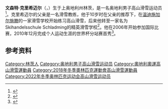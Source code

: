 {{bots|deny=InternetArchiveBot}}
{{NoteTA|G1=Sports}}
{{Infobox alpine ski racer
|name           = 文森特·克里希迈尔
|image          = Vincent Kriechmayr.jpg
|image_size     = 230
|caption        = 摄于[[2018年冬季奥林匹克运动会|2018年平昌冬奥]]
|disciplines    = [[超级大回转|超大曲道]]、[[滑降|滑降]]、全能
|club           = 
|birth_date     = {{birth date and age|1991|10|1|df=y}}
|birth_place    = {{AUT}}[[上奧地利州|上奧地利州]][[林茨|林茨]]
|height         = {{convert|1.85|m|ftin|abbr=on}}
|wcdebut        = 2010年12月
|olympicteams   = 2–（[[2018年冬季奥林匹克运动会高山滑雪比赛|2018]]、[[2022年冬季奥林匹克运动会高山滑雪比赛|2022]]）
|olympicmedals  = 0
|olympicgolds   =
|worldsteams    = 3–（[[2017年世界高山滑雪锦标赛|2017]]、[[2019年世界高山滑雪锦标赛|2019]]、[[2021年世界高山滑雪锦标赛|2021]]）
|worldsmedals   = 4
|worldsgolds    = 2
|show-medals    = yes
|medaltemplates =
{{MedalSport|男子[[高山滑雪|高山滑雪]]}}
{{MedalCountry|{{AUT}}}}
{{MedalCompetition|[[世界高山滑雪锦标赛|世界高山滑雪锦标赛]]}}
{{MedalGold|[[2021年世界高山滑雪锦标赛|2021 科尔蒂纳丹佩佐]]|滑降}}
{{MedalGold|2021 科尔蒂纳丹佩佐|超大曲道}}
{{MedalSilver|[[2019年世界高山滑雪锦标赛|2019 奥勒]]|超大曲道}}
{{MedalBronze|2019 奥勒|滑降}}
}}
'''文森特·克里希迈尔'''（{{lang-de|Vincent Kriechmayr}}，{{bd|1991年|10月1日||}}）生于上奥地利州林茨，是一名奥地利男子高山滑雪运动员<ref>{{cite web|url=https://www.sportfamilie.at/sportler/vincent-kriechmayr/|script-title=de:Vincent Kriechmayr|work={{lang|de|Energie AG Sportfamilie}}|accessdate=2021-03-06|archiveurl=https://web.archive.org/web/20200921033222/https://www.sportfamilie.at/sportler/vincent-kriechmayr/|archivedate=2020-09-21}}</ref>。克里希迈尔的父亲是一名滑雪教练，他于10岁时在父亲的推荐下，在[[温迪施加尔施滕|温迪施加尔施滕]]的一家滑雪学校开始练习高山滑雪，后来他转至一家名为Skihandelsschule Schladming的精英滑雪学校<ref>{{cite web|url=https://www.pyeongchang2018.com/en/game-time/results/OWG2018/en/alpine-skiing/athlete-profile-n3023694-vincent-kriechmayr.htm|title=Athlete Profile: Vincent KRIECHMAYR|work=Pyeongchang 2018|accessdate=2021-03-06|archiveurl=https://web.archive.org/web/20180420005226/https://www.pyeongchang2018.com/en/game-time/results/OWG2018/en/alpine-skiing/athlete-profile-n3023694-vincent-kriechmayr.htm|archivedate=2018-04-20}}</ref>。他在2006年开始参加国际比赛，2010年12月完成个人运动生涯的世界杯分站赛首秀<ref>{{cite web|url=https://www.oesv.at/ski-alpin/athleten/details/53980/|script-title=de:Vincent Kriechmayr|work={{lang|de|Österreichischer Skiverband}}|accessdate=2021-03-06|archiveurl=https://web.archive.org/web/20190418024213/https://www.oesv.at/ski-alpin/athleten/details/53980/|archivedate=2019-04-18}}</ref>。

==参考资料==
{{Commonscat|Vincent Kriechmayr}}
{{reflist}}

{{DEFAULTSORT:Kriechmayr, Vincent}}
[[Category:林茨人|Category:林茨人]]
[[Category:奥地利男子高山滑雪运动员|Category:奥地利男子高山滑雪运动员]]
[[Category:奧地利奧運高山滑雪運動員|Category:奧地利奧運高山滑雪運動員]]
[[Category:2018年冬季奧林匹克運動會高山滑雪運動員|Category:2018年冬季奧林匹克運動會高山滑雪運動員]]
[[Category:2022年冬季奥林匹克运动会高山滑雪运动员|Category:2022年冬季奥林匹克运动会高山滑雪运动员]]